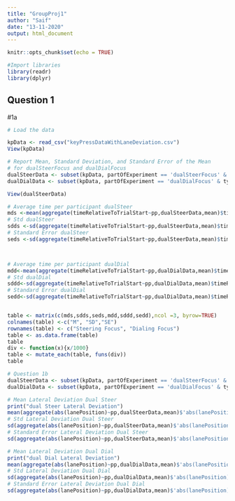 ```yaml
---
title: "GroupProj1"
author: "Saif"
date: "13-11-2020"
output: html_document
---
```


```r
knitr::opts_chunk$set(echo = TRUE)
```

```r
#Import libraries
library(readr)
library(dplyr)
```


## Question 1 
#1a

```r
# Load the data

kpData <- read_csv("keyPressDataWithLaneDeviation.csv")
View(kpData)

# Report Mean, Standard Deviation, and Standard Error of the Mean
# for dualSteerFocus and dualDialFocus
dualSteerData <- subset(kpData, partOfExperiment == 'dualSteerFocus' & typingErrorMadeOnTrial == 0 & phoneNrLengthAfterKeyPress ==11)
dualDialData <- subset(kpData, partOfExperiment == 'dualDialFocus' & typingErrorMadeOnTrial == 0 & phoneNrLengthAfterKeyPress ==11)

View(dualSteerData)

# Average time per participant dualSteer
mds <-mean(aggregate(timeRelativeToTrialStart~pp,dualSteerData,mean)$timeRelativeToTrialStart)
# Std dualSteer
sdds <-sd(aggregate(timeRelativeToTrialStart~pp,dualSteerData,mean)$timeRelativeToTrialStart)
# Standard Error dualSteer
seds <-sd(aggregate(timeRelativeToTrialStart~pp,dualSteerData,mean)$timeRelativeToTrialStart) / sqrt(12)



# Average time per participant dualDial
mdd<-mean(aggregate(timeRelativeToTrialStart~pp,dualDialData,mean)$timeRelativeToTrialStart)
# Std dualDial
sddd<-sd(aggregate(timeRelativeToTrialStart~pp,dualDialData,mean)$timeRelativeToTrialStart)
# Standard Error dualDial
sedd<-sd(aggregate(timeRelativeToTrialStart~pp,dualDialData,mean)$timeRelativeToTrialStart)/ sqrt(12)


table <- matrix(c(mds,sdds,seds,mdd,sddd,sedd),ncol =3, byrow=TRUE)
colnames(table) <-c("M", "SD","SE")
rownames(table) <- c("Steering Focus", "Dialing Focus")
table <- as.data.frame(table)
table
div <- function(x){x/1000}
table <- mutate_each(table, funs(div))
table
```

```r
# Question 1b
dualSteerData <- subset(kpData, partOfExperiment == 'dualSteerFocus' & typingErrorMadeOnTrial == 0)
dualDialData <- subset(kpData, partOfExperiment == 'dualDialFocus' & typingErrorMadeOnTrial == 0)

# Mean Lateral Deviation Dual Steer
print("dual Steer Lateral Deviation")
mean(aggregate(abs(lanePosition)~pp,dualSteerData,mean)$'abs(lanePosition)')
# Std Lateral Deviation Dual Steer
sd(aggregate(abs(lanePosition)~pp,dualSteerData,mean)$'abs(lanePosition)')
# Standard Error Lateral Deviation Dual Steer
sd(aggregate(abs(lanePosition)~pp,dualSteerData,mean)$'abs(lanePosition)')/ sqrt(12)

# Mean Lateral Deviation Dual Dial
print("dual Dial Lateral Deviation")
mean(aggregate(abs(lanePosition)~pp,dualDialData,mean)$'abs(lanePosition)')
# Std Lateral Deviation Dual Dial
sd(aggregate(abs(lanePosition)~pp,dualDialData,mean)$'abs(lanePosition)')
# Standard Error Lateral Deviation Dual Dial
sd(aggregate(abs(lanePosition)~pp,dualDialData,mean)$'abs(lanePosition)')/ sqrt(12)

```


